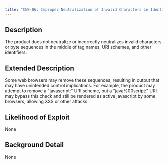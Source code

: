 ```yaml
---
title: "CWE-86: Improper Neutralization of Invalid Characters in Identifiers in Web Pages"
---
```


## Description
The product does not neutralize or incorrectly neutralizes invalid characters or byte sequences in the middle of tag names, URI schemes, and other identifiers.

## Extended Description
Some web browsers may remove these sequences, resulting in output that may have unintended control implications. For example, the product may attempt to remove a "javascript:" URI scheme, but a "java%00script:" URI may bypass this check and still be rendered as active javascript by some browsers, allowing XSS or other attacks.

## Likelihood of Exploit
None

## Background Detail
None
        